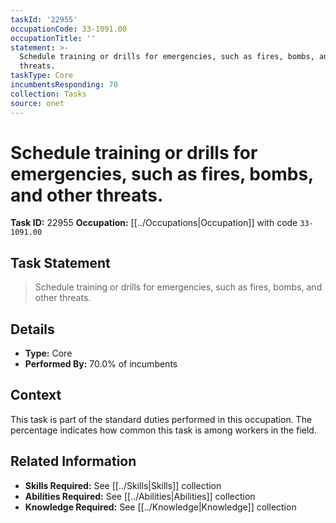 ```yaml
---
taskId: '22955'
occupationCode: 33-1091.00
occupationTitle: ''
statement: >-
  Schedule training or drills for emergencies, such as fires, bombs, and other
  threats.
taskType: Core
incumbentsResponding: 70
collection: Tasks
source: onet
---
```

# Schedule training or drills for emergencies, such as fires, bombs, and other threats.

**Task ID:** 22955
**Occupation:** [[../Occupations|Occupation]] with code `33-1091.00`

## Task Statement

> Schedule training or drills for emergencies, such as fires, bombs, and other threats.

## Details

- **Type:** Core
- **Performed By:** 70.0% of incumbents

## Context

This task is part of the standard duties performed in this occupation. The percentage indicates how common this task is among workers in the field.

## Related Information

- **Skills Required:** See [[../Skills|Skills]] collection
- **Abilities Required:** See [[../Abilities|Abilities]] collection
- **Knowledge Required:** See [[../Knowledge|Knowledge]] collection

